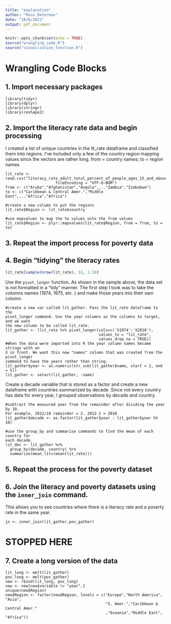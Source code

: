 ```yaml
---
title: "explanation"
author: "Rose Determan"
date: "10/6/2021"
output: pdf_document
---
```


```r
knitr::opts_chunk$set(echo = TRUE)
source("wrangling_code.R")
source("visualization_function.R")
```


# Wrangling Code Blocks
## 1. Import necessary packages
```
library(tidyr)
library(dplyr)
library(stringr)
library(reshape2)
```

## 2. Import the literacy rate data and begin processing   
I created a list of unique countries in the lit_rate dataframe and classified 
them into regions. I've included only a few of the country region mapping values
since the vectors are rather long. 
from = country names; to = region names
```
lit_rate <- read.csv("literacy_rate_adult_total_percent_of_people_ages_15_and_above.csv",
                      fileEncoding = "UTF-8-BOM")
from <- c("Aruba","Afghanistan","Angola",..."Zambia","Zimbabwe")
to <- c("Caribbean & Central Amer.","Middle East",..."Africa","Africa")

#create a new column to put the regions
lit_rate$Region <- lit_rate$country

#use mapvalues to map the to values onto the from values
lit_rate$Region <- plyr::mapvalues(lit_rate$Region, from = from, to = to)

```

## 3. Repeat the import process for poverty data

## 4. Begin "tidying" the literacy rates
```r
lit_rate[sample(nrow(lit_rate), 5), 1:10]
```
Use the ```pivot_longer``` function. As shown in the sample above, the data set is not 
formatted in a "tidy" manner. The first step I took was to take the columns
names (1974, 1975, etc. ) and make those years into their own column. 
```
#create a new var called lit_gather. Pass the lit_rate dataframe to the 
pivot_longer command. Use the year columns as the columns to target, and we want
the new column to be called lit_rate. 
lit_gather <- (lit_rate %>% pivot_longer(cols=c('X1974':'X2010'), 
                                         values_to = "lit_rate", 
                                         values_drop_na = TRUE)) 
#When the data were imported into R the year column names became strings with an 
X in front. We want this new "names" column that was created from the pivot_longer
command to have the years rather than string. 
lit_gather$year <- as.numeric(str_sub(lit_gather$name, start = 2, end = 5))
lit_gather <- select(lit_gather, -name)
```

Create a decade variable that is stored as a factor and create a new dataframe
with countries summarized by decade. Since not every country has data for every
year, I grouped observations by decade and country. 

```
#subtract the measured year from the remainder after dividing the year by 10. 
For example, 2012/10 remainder = 2. 2012-2 = 2010
lit_gather$decade <- as.factor(lit_gather$year - lit_gather$year %% 10)

#use the group_by and summarise commands to find the mean of each country for
each decade. 
lit_dec <- lit_gather %>%
  group_by(decade, country) %>%
  summarise(mean_lit=(mean(lit_rate)))
```
## 5. Repeat the process for the poverty dataset

## 6. Join the literacy and poverty datasets using the ```inner_join``` command. 
This allows you to see countries where there is a literacy rate and a poverty 
rate in the same year. 
```
jn <- inner_join(lit_gather,pov_gather)
```
# STOPPED HERE
## 7. Create a long version of the data

```
lit_long <- melt(lit_gather)
pov_long <- melt(pov_gather)
new <- rbind(lit_long, pov_long)
new <- new[new$variable != "year",]
unique(new$Region)
new$Region <- factor(new$Region, levels = c("Europe","North America", "Asia",
                                            "S. Amer.","Caribbean & Central Amer."
                                            ,"Oceania","Middle East", "Africa"))

```